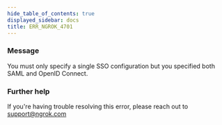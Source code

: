 ```yaml
---
hide_table_of_contents: true
displayed_sidebar: docs
title: ERR_NGROK_4701
---
```


### Message

You must only specify a single SSO configuration but you specified both SAML and OpenID Connect.

### Further help

If you're having trouble resolving this error, please reach out to [support@ngrok.com](mailto:support@ngrok.com?subject=Help%20with%20ERR_NGROK_4701)
